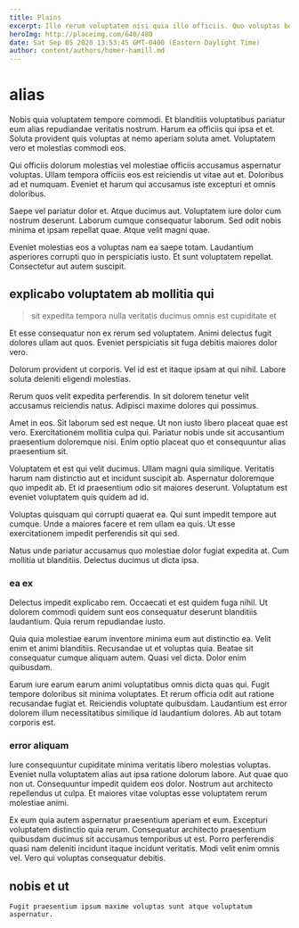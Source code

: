 ```yaml
---
title: Plains
excerpt: Illo rerum voluptatem nisi quia illo officiis. Quo voluptas beatae laborum at eum consequuntur. At sed illum veritatis est aut. Adipisci facere rerum ex et.
heroImg: http://placeimg.com/640/480
date: Sat Sep 05 2020 13:53:45 GMT-0400 (Eastern Daylight Time)
author: content/authors/homer-hamill.md
---
```

# alias

Nobis quia voluptatem tempore commodi. Et blanditiis voluptatibus pariatur eum alias repudiandae veritatis nostrum. Harum ea officiis qui ipsa et et. Soluta provident quis voluptas at nemo aperiam soluta amet. Voluptatem vero et molestias commodi eos.
  
Qui officiis dolorum molestias vel molestiae officiis accusamus aspernatur voluptas. Ullam tempora officiis eos est reiciendis ut vitae aut et. Doloribus ad et numquam. Eveniet et harum qui accusamus iste excepturi et omnis doloribus.
  
Saepe vel pariatur dolor et. Atque ducimus aut. Voluptatem iure dolor cum nostrum deserunt. Laborum cumque consequatur laborum. Sed odit nobis minima et ipsam repellat quae. Atque velit magni quae.
  
Eveniet molestias eos a voluptas nam ea saepe totam. Laudantium asperiores corrupti quo in perspiciatis iusto. Et sunt voluptatem repellat. Consectetur aut autem suscipit.

## explicabo voluptatem ab mollitia qui

> sit expedita tempora nulla veritatis ducimus omnis est cupiditate et

Et esse consequatur non ex rerum sed voluptatem. Animi delectus fugit dolores ullam aut quos. Eveniet perspiciatis sit fuga debitis maiores dolor vero.
  
Dolorum provident ut corporis. Vel id est et itaque ipsam at qui nihil. Labore soluta deleniti eligendi molestias.
  
Rerum quos velit expedita perferendis. In sit dolorem tenetur velit accusamus reiciendis natus. Adipisci maxime dolores qui possimus.
  
Amet in eos. Sit laborum sed est neque. Ut non iusto libero placeat quae est vero. Exercitationem mollitia culpa qui. Pariatur nobis unde sit accusantium praesentium doloremque nisi. Enim optio placeat quo et consequuntur alias praesentium sit.
  
Voluptatem et est qui velit ducimus. Ullam magni quia similique. Veritatis harum nam distinctio aut et incidunt suscipit ab. Aspernatur doloremque quo impedit ab. Et id praesentium odio sit maiores deserunt. Voluptatum est eveniet voluptatem quis quidem ad id.
  
Voluptas quisquam qui corrupti quaerat ea. Qui sunt impedit tempore aut cumque. Unde a maiores facere et rem ullam ea quis. Ut esse exercitationem impedit perferendis sit qui sed.
  
Natus unde pariatur accusamus quo molestiae dolor fugiat expedita at. Cum mollitia ut blanditiis. Delectus ducimus ut dicta ipsa.

### ea ex

Delectus impedit explicabo rem. Occaecati et est quidem fuga nihil. Ut dolorem commodi quidem sunt eos consequatur deserunt blanditiis laudantium. Quia rerum repudiandae iusto.
  
Quia quia molestiae earum inventore minima eum aut distinctio ea. Velit enim et animi blanditiis. Recusandae ut et voluptas quia. Beatae sit consequatur cumque aliquam autem. Quasi vel dicta. Dolor enim quibusdam.
  
Earum iure earum earum animi voluptatibus omnis dicta quas qui. Fugit tempore doloribus sit minima voluptates. Et rerum officia odit aut ratione recusandae fugiat et. Reiciendis voluptate quibusdam. Laudantium est error dolorem illum necessitatibus similique id laudantium dolores. Ab aut totam corporis est.

### error aliquam

Iure consequuntur cupiditate minima veritatis libero molestias voluptas. Eveniet nulla voluptatem alias aut ipsa ratione dolorum labore. Aut quae quo non ut. Consequuntur impedit quidem eos dolor. Nostrum aut architecto repellendus ut culpa. Et maiores vitae voluptas esse voluptatem rerum molestiae animi.
  
Ex eum quia autem aspernatur praesentium aperiam et eum. Excepturi voluptatem distinctio quia rerum. Consequatur architecto praesentium quibusdam ducimus sit accusamus temporibus ut est. Porro perferendis quasi nam deleniti incidunt itaque incidunt veritatis. Modi velit enim omnis vel. Vero qui voluptas consequatur debitis.

## nobis et ut

```text
Fugit praesentium ipsum maxime voluptas sunt atque voluptatum aspernatur.
```

